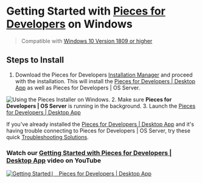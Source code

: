 # Getting Started with <a href="{{ links.website.home }}">Pieces for Developers</a> on Windows
> Compatible with <a href="{{ links.installation.windows_versions }}">Windows 10 Version 1809 or higher</a>

## Steps to Install
1. Download the Pieces for Developers <a href="{{ links.installation.pieces_suite_manager }}">Installation Manager</a> and proceed with the installation.
This will install the <a href="{{ links.website.pfd_desktop_install }}">Pieces for Developers | Desktop App</a> as well as Pieces for Developers | OS Server.

![Using the Pieces Installer on Windows.](https://storage.googleapis.com/pieces_static_resources/vs_code_marketplace/GIFs/INSTALL_WINDOWS)
2. Make sure **Pieces for Developers | OS Server** is running in the background.
3. Launch the <a href="{{ links.website.home }}">Pieces for Developers | Desktop App</a>

If you've already installed the <a href="{{ links.website.pfd_desktop_install }}">Pieces for Developers | Desktop App</a> and it's having trouble connecting to Pieces for Developers | OS Server, try these quick <a href="{{ links.internal.faqs }}">Troubleshooting Solutions</a>.

### Watch our <a href="{{ links.videos.getting_started_desktop }}">Getting Started with Pieces for Developers | Desktop App</a> video on YouTube
[![Getting Started ⎸ Pieces for Developers | Desktop App](https://storage.googleapis.com/pieces_static_resources/pfd_wiki/MEET_PIECES.png)](https://youtu.be/bczfW9wk8Bo)
